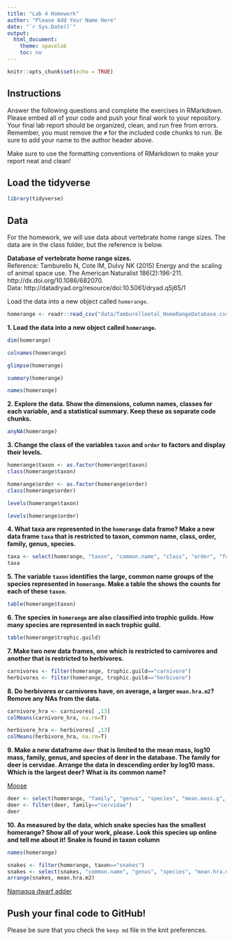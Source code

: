 ```yaml
---
title: "Lab 4 Homework"
author: "Please Add Your Name Here"
date: "`r Sys.Date()`"
output:
  html_document:
    theme: spacelab
    toc: no
---
```


```r
knitr::opts_chunk$set(echo = TRUE)
```

## Instructions
Answer the following questions and complete the exercises in RMarkdown. Please embed all of your code and push your final work to your repository. Your final lab report should be organized, clean, and run free from errors. Remember, you must remove the `#` for the included code chunks to run. Be sure to add your name to the author header above.  

Make sure to use the formatting conventions of RMarkdown to make your report neat and clean!  

## Load the tidyverse
```r
library(tidyverse)
```

## Data
For the homework, we will use data about vertebrate home range sizes. The data are in the class folder, but the reference is below.  

**Database of vertebrate home range sizes.**  
Reference: Tamburello N, Cote IM, Dulvy NK (2015) Energy and the scaling of animal space use. The American Naturalist 186(2):196-211. http://dx.doi.org/10.1086/682070.  
Data: http://datadryad.org/resource/doi:10.5061/dryad.q5j65/1  

Load the data into a new object called `homerange`.
```r
homerange <- readr::read_csv("data/Tamburelloetal_HomeRangeDatabase.csv")
```

**1. Load the data into a new object called `homerange`.**
```r
dim(homerange)
```

```r
colnames(homerange)
```

```r
glimpse(homerange)
```

```r
summary(homerange)
```

```r
names(homerange)
```

**2. Explore the data. Show the dimensions, column names, classes for each variable, and a statistical summary. Keep these as separate code chunks.**  
```r
anyNA(homerange)
```

**3. Change the class of the variables `taxon` and `order` to factors and display their levels.**  
```r
homerange$taxon <- as.factor(homerange$taxon)
class(homerange$taxon)
```

```r
homerange$order <- as.factor(homerange$order)
class(homerange$order)
```

```r
levels(homerange$taxon)
```

```r
levels(homerange$order)
```

**4. What taxa are represented in the `homerange` data frame? Make a new data frame `taxa` that is restricted to taxon, common name, class, order, family, genus, species.**  
```r
taxa <- select(homerange, "taxon", "common.name", "class", "order", "family", "genus", "species")
taxa
```

**5. The variable `taxon` identifies the large, common name groups of the species represented in `homerange`. Make a table the shows the counts for each of these `taxon`.**  
```r
table(homerange$taxon)
```

**6. The species in `homerange` are also classified into trophic guilds. How many species are represented in each trophic guild.**  
```r
table(homerange$trophic.guild)
```

**7. Make two new data frames, one which is restricted to carnivores and another that is restricted to herbivores.**  
```r
carnivores <- filter(homerange, trophic.guild=="carnivore")
herbivores <- filter(homerange, trophic.guild=="herbivore")
```

**8. Do herbivores or carnivores have, on average, a larger `mean.hra.m2`? Remove any NAs from the data.**  
```r
carnivore_hra <- carnivores[ ,13]
colMeans(carnivore_hra, na.rm=T)
```

```r
herbivore_hra <- herbivores[ ,13]
colMeans(herbivore_hra, na.rm=T)
```

**9. Make a new dataframe `deer` that is limited to the mean mass, log10 mass, family, genus, and species of deer in the database. The family for deer is cervidae. Arrange the data in descending order by log10 mass. Which is the largest deer? What is its common name?**  

[Moose](https://en.wikipedia.org/wiki/Moose)  

```r
deer <- select(homerange, "family", "genus", "species", "mean.mass.g", "log10.mass")
deer <- filter(deer, family=="cervidae")
deer
```

**10. As measured by the data, which snake species has the smallest homerange? Show all of your work, please. Look this species up online and tell me about it!** **Snake is found in taxon column**    
```r
names(homerange)
```

```r
snakes <- filter(homerange, taxon=="snakes")
snakes <- select(snakes, "common.name", "genus", "species", "mean.hra.m2")
arrange(snakes, mean.hra.m2)
```

[Namaqua dwarf adder](https://en.wikipedia.org/wiki/Bitis_schneideri)  

## Push your final code to GitHub!
Please be sure that you check the `keep md` file in the knit preferences.   